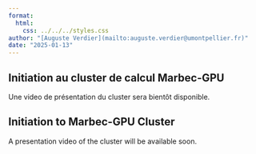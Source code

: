 ```yaml
---
format:
  html:
    css: ../../../styles.css
author: "[Auguste Verdier](mailto:auguste.verdier@umontpellier.fr)"
date: "2025-01-13"
---
```


::: {.content-visible when-profile="french"}
# Initiation au cluster de calcul Marbec-GPU

Une video de présentation du cluster sera bientôt disponible.



:::

::: {.content-visible when-profile="english"}

# Initiation to Marbec-GPU Cluster

A presentation video of the cluster will be available soon.


:::
